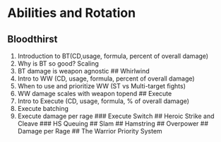 # Abilities and Rotation{#abilities}
## Bloodthirst
1. Introduction to BT(CD,usage, formula, percent of overall damage)
2. Why is BT so good? Scaling
3. BT damage is weapon agnostic
## Whirlwind
1. Intro to WW (CD, usage, formula, percent of overall damage)
2. When to use and prioritize WW (ST vs Multi-target fights)
3. WW damage scales with weapon topend
## Execute
1. Intro to Execute (CD, usage, formula, % of overall damage)
2. Execute batching
3. Execute damage per rage
### Execute Switch
## Heroic Strike and Cleave
### HS Queuing
## Slam
## Hamstring
## Overpower
## Damage per Rage
## The Warrior Priority System